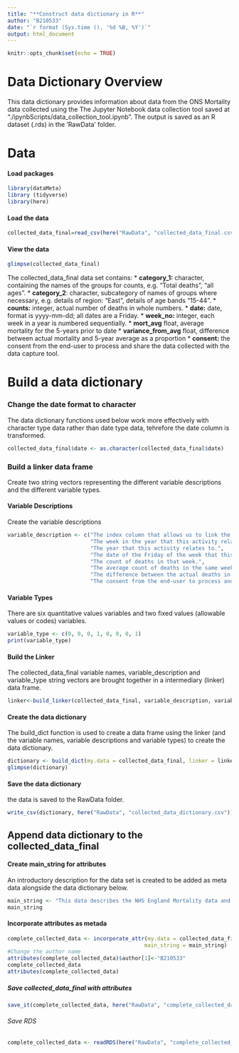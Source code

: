 ```yaml
---
title: "**Construct data dictionary in R**"
author: "B210533"
date: "`r format (Sys.time (), '%d %B, %Y')`"
output: html_document
---
```

 
```r
knitr::opts_chunk$set(echo = TRUE)
```
# Data Dictionary Overview

This data dictionary provides information about data from the ONS Mortality data collected using the The Jupyter Notebook data collection tool saved at "./ipynbScripts/data_collection_tool.ipynb". The output is saved as an R dataset (.rds) in the 'RawData' folder.

# Data
#### Load packages

```r
library(dataMeta)
library (tidyverse)
library(here)
```

#### Load the data 

```r
collected_data_final=read_csv(here("RawData", "collected_data_final.csv"))
```

#### View the data 
```r
glimpse(collected_data_final) 
```
The collected_data_final data set contains: 
  * **category_1:** character, containing the names of the groups for counts, e.g. "Total deaths", "all ages". 
  * **category_2**: character, subcategory of names of groups where necessary, e.g. details of region: "East", details of age bands "15-44". 
  * **counts:** integer, actual number of deaths in whole numbers. 
  * **date:** date, format is yyyy-mm-dd; all dates are a Friday.
  * **week_no:**  integer, each week in a year is numbered sequentially.
  * **mort_avg** float, average mortality for the 5-years prior to date
  * **variance_from_avg** float, difference between actual mortality and 5-year average as a proportion
  * **consent:** the consent from the end-user to process and share the data collected with the data capture tool.

# Build a data dictionary

### Change the date format to character
The data dictionary functions used below work more effectively with character type data rather than date type data, tehrefore the date column is transformed. 
```r
collected_data_final$date <- as.character(collected_data_final$date)
```

### Build a linker data frame
Create two string vectors representing the different variable descriptions and the different variable types.

#### Variable Descriptions
Create the variable descriptions
```r
variable_description <- c("The index column that allows us to link the data collected to the original ons_mortality data in the 'RawData' folder.",
                          "The week in the year that this activity relates to, with numbers starting from January.",
                          "The year that this activity relates to.", 
                          "The date of the Friday of the week that this activity relates to.", 
                          "The count of deaths in that week.",  
                          "The average count of deaths in the same week using data from the previous 5-years",
                          "The difference between the actual deaths in the week compared to the 5-year average as a proportion (double)",
                          "The consent from the end-user to process and share the data collected with the data capture tool.")
```

#### Variable Types
There are six quantitative values variables and two fixed values (allowable values or codes) variables.
```r
variable_type <- c(0, 0, 0, 1, 0, 0, 0, 1)
print(variable_type)
```

#### Build the Linker
The collected_data_final variable names, variable_description and variable_type string vectors are brought together in a intermediary (linker) data frame. 

```r
linker<-build_linker(collected_data_final, variable_description, variable_type)
```

#### Create the data dictionary 
The build_dict function is used to create a data frame using the linker (and the variable names, variable descriptions and variable types) to create the data dictionary. 
```r
dictionary <- build_dict(my.data = collected_data_final, linker = linker, option_description = NULL, prompt_varopts = FALSE)
glimpse(dictionary)

```
 
#### Save the data dictionary
the data is saved to the RawData folder. 
```r
write_csv(dictionary, here("RawData", "collected_data_dictionary.csv"))
```

## Append data dictionary to the collected_data_final
#### Create main_string for attributes
An introductory description for the data set is created to be added as meta data alongside the data dictionary below.
```r
main_string <- "This data describes the NHS England Mortality data and running 5 years averages from the *NHSRdatasets* package collected by the data capture tool."
main_string
```
#### Incorporate attributes as metada
```r
complete_collected_data <- incorporate_attr(my.data = collected_data_final, data.dictionary = dictionary,
                                           main_string = main_string)
#Change the author name
attributes(complete_collected_data)$author[1]<-"B210533"
complete_collected_data
attributes(complete_collected_data)
```

##### Save collected_data_final with attributes

```r
save_it(complete_collected_data, here("RawData", "complete_collected_data"))
```
###### Save RDS
```r
complete_collected_data <- readRDS(here("RawData", "complete_collected_data.rds"))
```
